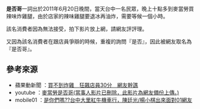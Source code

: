 {{expand|time=2011-06-22T11:16:17+00:00}}
'''是否哥'''一詞出於2011年6月20日晚間，當天台中一名民眾，晚上十點多到麥當勞買辣味炸雞腿，由於店家的辣味雞腿要退冰再油炸，需要等候一個小時。

該名消費者因為無法接受，拍下影片放上網，請網友評評理。

又因為該名消費者在跟店員爭辯的時候，重複的詢問『是否』，因此被網友取名為『是否哥』。
 
== 參考來源 ==

* 蘋果動新聞 ：[https://web.archive.org/web/20110622085551/http://tw.nextmedia.com/rnews/article/SecID/109/art_id/41426/IssueID/20110620 買不到炸雞　狂飆店員30分　網友幹譙]
* youtube ：[http://www.youtube.com/watch?v=WmaWh70Lnyc 麥當勞是否哥(當事人影片已刪除，此影片為網友備份上傳。)]
* mobile01 ：[http://www.mobile01.com/topicdetail.php?f=37&t=2215769&p=1 是你們嗎??台中大里紅牛機車行，陳廷光/楊小棋出來面對01網友]